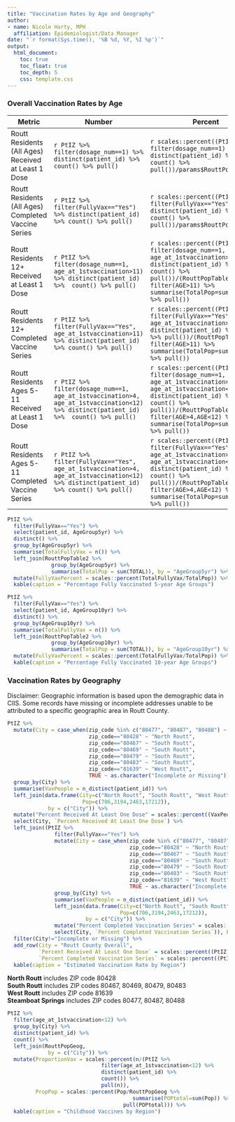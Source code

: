 ```yaml
---
title: "Vaccination Rates by Age and Geography"
author:
- name: Nicole Harty, MPH
  affiliation: Epidemiologist/Data Manager
date: "`r format(Sys.time(), '%B %d, %Y, %I %p')`"
output: 
  html_document:
    toc: true
    toc_float: true
    toc_depth: 5
    css: template.css
---
```


### Overall Vaccination Rates by Age  
|Metric|Number|Percent|
|-----|------|-----|
|Routt Residents (All Ages) Received at Least 1 Dose|`r PtIZ %>% filter(dosage_num==1) %>% distinct(patient_id) %>% count() %>% pull()`|`r scales::percent((PtIZ %>% filter(dosage_num==1) %>% distinct(patient_id) %>% count() %>% pull())/params$RouttPop)`|
|Routt Residents (All Ages) Completed Vaccine Series|`r PtIZ %>% filter(FullyVax=="Yes") %>% distinct(patient_id) %>% count() %>% pull()`|`r scales::percent((PtIZ %>% filter(FullyVax=="Yes") %>% distinct(patient_id) %>% count() %>% pull())/params$RouttPop)`|
|Routt Residents 12+ Received at Least 1 Dose|`r PtIZ %>% filter(dosage_num==1, age_at_1stvaccination>11) %>% distinct(patient_id) %>%  count() %>% pull()`|`r scales::percent((PtIZ %>% filter(dosage_num==1, age_at_1stvaccination>11) %>% distinct(patient_id) %>% count() %>% pull())/(RouttPopTable2 %>% filter(AGE>11) %>% summarise(TotalPop=sum(TOTAL))) %>% pull())`|
|Routt Residents 12+ Completed Vaccine Series|`r PtIZ %>% filter(FullyVax=="Yes", age_at_1stvaccination>11) %>% distinct(patient_id) %>% count() %>% pull()`|`r scales::percent((PtIZ %>% filter(FullyVax=="Yes", age_at_1stvaccination>11) %>% distinct(patient_id) %>%count() %>% pull())/(RouttPopTable2 %>% filter(AGE>11) %>% summarise(TotalPop=sum(TOTAL))) %>% pull())`|  
|Routt Residents Ages 5-11 Received at Least 1 Dose|`r PtIZ %>% filter(dosage_num==1, age_at_1stvaccination>4, age_at_1stvaccination<12) %>% distinct(patient_id) %>%  count() %>% pull()`|`r scales::percent((PtIZ %>% filter(dosage_num==1, age_at_1stvaccination>4, age_at_1stvaccination<12) %>% distinct(patient_id) %>%  count() %>% pull())/(RouttPopTable2 %>% filter(AGE>4,AGE<12) %>% summarise(TotalPop=sum(TOTAL))) %>% pull())`|
|Routt Residents Ages 5-11 Completed Vaccine Series|`r PtIZ %>% filter(FullyVax=="Yes", age_at_1stvaccination>4, age_at_1stvaccination<12) %>% distinct(patient_id) %>% count() %>% pull()`|`r scales::percent((PtIZ %>% filter(FullyVax=="Yes", age_at_1stvaccination>4, age_at_1stvaccination<12) %>% distinct(patient_id) %>%  count() %>% pull())/(RouttPopTable2 %>% filter(AGE>4,AGE<12) %>% summarise(TotalPop=sum(TOTAL))) %>% pull())`|  


<!-- This table provides percentages both using the entire Routt County population as the denominator (first two rows) and the population aged 16 and older as the denominator (last two rows). As of May 12, 2021, individuals 12 to 15 years are eligible to receive a COVID-19 vaccine. Routt's Road to Recovery set a goal of 75% of county residents 16 and older completing the vaccination series, so this table includes both a percentage of all residents as well as a percentage of residents 16 and older.   
Routt County's most vulnerable, those age 70+, have good vaccine protection with **`r scales::percent((PtIZ %>% filter(FullyVax=="Yes", age_at_1stvaccination>69) %>% distinct(patient_id) %>%  count() %>% pull())/(RouttPopTable %>% filter(AgeGroup10yr %in% c("70-79", "80-89", "90 and over")) %>% summarise(TotalPop=sum(TOTAL))) %>% pull())`** of Routt County's 70+ population having completed the vaccine series.  

**In order to reach our goal** of *75% of Routt County's population aged 16 and older completing the COVID-19 vaccination series*, **an additional `r 15889-(PtIZ %>% filter(FullyVax=="Yes", age_at_1stvaccination>15) %>%  count() %>% pull())` Routt County residents** who have started the vaccination series need to complete the vaccination series.  -->

```r
PtIZ %>%
  filter(FullyVax=="Yes") %>%
  select(patient_id, AgeGroup5yr) %>%
  distinct() %>%
  group_by(AgeGroup5yr) %>%
  summarise(TotalFullyVax = n()) %>%
  left_join(RouttPopTable2 %>%
              group_by(AgeGroup5yr) %>%
              summarise(TotalPop = sum(TOTAL)), by = "AgeGroup5yr") %>%
  mutate(FullyVaxPercent = scales::percent(TotalFullyVax/TotalPop)) %>%
  kable(caption = "Percentage Fully Vaccinated 5-year Age Groups")
```

```r
PtIZ %>%
  filter(FullyVax=="Yes") %>%
  select(patient_id, AgeGroup10yr) %>%
  distinct() %>%
  group_by(AgeGroup10yr) %>%
  summarise(TotalFullyVax = n()) %>%
  left_join(RouttPopTable2 %>%
              group_by(AgeGroup10yr) %>%
              summarise(TotalPop = sum(TOTAL)), by = "AgeGroup10yr") %>%
  mutate(FullyVaxPercent = scales::percent(TotalFullyVax/TotalPop)) %>%
  kable(caption = "Percentage Fully Vaccinated 10-year Age Groups")
```

### Vaccination Rates by Geography  
Disclaimer: Geographic information is based upon the demographic data in CIIS. Some records have missing or incomplete addresses unable to be attributed to a specific geographic area in Routt County.  

```r
PtIZ %>%
  mutate(City = case_when(zip_code %in% c("80477", "80487", "80488") ~ "Steamboat Springs",
                          zip_code=="80428" ~ "North Routt",
                          zip_code=="80467" ~ "South Routt",
                          zip_code=="80469" ~ "South Routt",
                          zip_code=="80479" ~ "South Routt",
                          zip_code=="80483" ~ "South Routt",
                          zip_code=="81639" ~ "West Routt",
                          TRUE ~ as.character("Incomplete or Missing"))) %>%
  group_by(City) %>%
  summarise(VaxPeople = n_distinct(patient_id)) %>%
  left_join(data.frame(City=c("North Routt", "South Routt", "West Routt", "Steamboat Springs"),
                        Pop=c(706,3194,2463,17212)),
             by = c("City")) %>%
  mutate("Percent Received At Least One Dose" = scales::percent((VaxPeople/Pop), accuracy = 1L)) %>%
  select(City, `Percent Received At Least One Dose`) %>%
  left_join((PtIZ %>%
               filter(FullyVax=="Yes") %>%
               mutate(City = case_when(zip_code %in% c("80477", "80487", "80488") ~ "Steamboat Springs",
                                       zip_code=="80428" ~ "North Routt",
                                       zip_code=="80467" ~ "South Routt",
                                       zip_code=="80469" ~ "South Routt",
                                       zip_code=="80479" ~ "South Routt",
                                       zip_code=="80483" ~ "South Routt",
                                       zip_code=="81639" ~ "West Routt",
                                       TRUE ~ as.character("Incomplete or Missing"))) %>%
               group_by(City) %>%
               summarise(VaxPeople = n_distinct(patient_id)) %>%
               left_join(data.frame(City=c("North Routt", "South Routt", "West Routt", "Steamboat Springs"),
                                    Pop=c(706,3194,2463,17212)),
                         by = c("City")) %>%
               mutate("Percent Completed Vaccination Series" = scales::percent((VaxPeople/Pop), accuracy = 1L)) %>%
               select(City, `Percent Completed Vaccination Series`)), by = "City") %>%
  filter(City!="Incomplete or Missing") %>%
  add_row(City = "Routt County Overall", 
          `Percent Received At Least One Dose` = scales::percent((PtIZ %>% filter(dosage_num==1) %>% distinct(patient_id) %>% count() %>% pull())/params$RouttPop),
          `Percent Completed Vaccination Series` = scales::percent((PtIZ %>% filter(FullyVax=="Yes") %>% count() %>% pull())/params$RouttPop)) %>%
  kable(caption = "Estimated Vaccination Rate by Region")

```
**North Routt** includes ZIP code 80428  
**South Routt** includes ZIP codes 80467, 80469, 80479, 80483  
**West Routt** includes ZIP code 81639  
**Steamboat Springs** includes ZIP codes 80477, 80487, 80488  

```r
PtIZ %>%
  filter(age_at_1stvaccination<12) %>%
  group_by(City) %>%
  distinct(patient_id) %>%
  count() %>%
  left_join(RouttPopGeog,
             by = c("City")) %>%
  mutate(ProportionVax = scales::percent(n/(PtIZ %>%
                              filter(age_at_1stvaccination<12) %>%
                              distinct(patient_id) %>%
                              count()) %>%
                              pull(n)),
         PropPop = scales::percent(Pop/RouttPopGeog %>%
                                        summarise(POPtotal=sum(Pop)) %>%
                                     pull(POPtotal))) %>%
  kable(caption = "Childhood Vaccines by Region")
```
